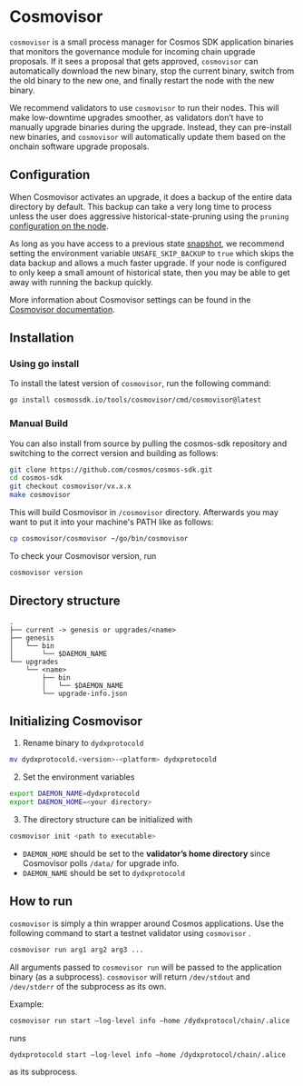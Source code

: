 # Cosmovisor

`cosmovisor` is a small process manager for Cosmos SDK application binaries that monitors the governance module for incoming chain upgrade proposals. If it sees a proposal that gets approved, `cosmovisor` can automatically download the new binary, stop the current binary, switch from the old binary to the new one, and finally restart the node with the new binary.

We recommend validators to use `cosmovisor` to run their nodes. This will make low-downtime upgrades smoother, as validators don’t have to manually upgrade binaries during the upgrade. Instead, they can pre-install new binaries, and `cosmovisor` will automatically update them based on the onchain software upgrade proposals.

## Configuration

When Cosmovisor activates an upgrade, it does a backup of the entire data directory by default. This backup can take a very long time to process unless the user does aggressive historical-state-pruning using the `pruning` [configuration on the node](../running-node/required-node-configs.mdx).

As long as you have access to a previous state [snapshot](../running-node/snapshots.mdx), we recommend setting the environment variable `UNSAFE_SKIP_BACKUP` to `true` which skips the data backup and allows a much faster upgrade. If your node is configured to only keep a small amount of historical state, then you may be able to get away with running the backup quickly.

More information about Cosmovisor settings can be found in the [Cosmovisor documentation](https://docs.cosmos.network/main/build/tooling/cosmovisor).

## Installation

### Using go install

To install the latest version of `cosmovisor`, run the following command:

```bash
go install cosmossdk.io/tools/cosmovisor/cmd/cosmovisor@latest
```

### Manual Build

You can also install from source by pulling the cosmos-sdk repository and switching to the correct version and building as follows:

```bash
git clone https://github.com/cosmos/cosmos-sdk.git
cd cosmos-sdk
git checkout cosmovisor/vx.x.x
make cosmovisor
```

This will build Cosmovisor in `/cosmovisor`
 directory. Afterwards you may want to put it into your machine's PATH like as follows:

```bash
cp cosmovisor/cosmovisor ~/go/bin/cosmovisor
```

To check your Cosmovisor version, run

```bash
cosmovisor version
```

## Directory structure

```
.
├── current -> genesis or upgrades/<name>
├── genesis
│   └── bin
│       └── $DAEMON_NAME
└── upgrades
    └── <name>
        ├── bin
        │   └── $DAEMON_NAME
        └── upgrade-info.json
```

## Initializing Cosmovisor

1. Rename binary to `dydxprotocold`

```bash
mv dydxprotocold.<version>-<platform> dydxprotocold
```

2. Set the environment variables

```bash
export DAEMON_NAME=dydxprotocold
export DAEMON_HOME=<your directory>
```

3. The directory structure can be initialized with

```bash
cosmovisor init <path to executable>
```

- `DAEMON_HOME` should be set to the **validator’s home directory** since Cosmovisor polls `/data/` for upgrade info.
- `DAEMON_NAME` should be set to `dydxprotocold`

## How to run

`cosmovisor` is simply a thin wrapper around Cosmos applications. Use the following command to start a testnet validator using `cosmovisor` .

```bash
cosmovisor run arg1 arg2 arg3 ...
```

All arguments passed to `cosmovisor run` will be passed to the application binary (as a subprocess). `cosmovisor` will return `/dev/stdout` and  `/dev/stderr` of the subprocess as its own.

Example:

```bash
cosmovisor run start —log-level info —home /dydxprotocol/chain/.alice
```

runs

```bash
dydxprotocold start —log-level info —home /dydxprotocol/chain/.alice
```

as its subprocess.